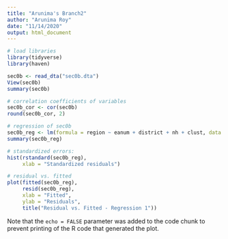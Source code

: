 ```yaml
---
title: "Arunima's Branch2"
author: "Arunima Roy"
date: "11/14/2020"
output: html_document
---
```


```r
# load libraries
library(tidyverse)
library(haven)
```


```r
sec0b <- read_dta("sec0b.dta")
View(sec0b)
summary(sec0b)

# correlation coefficients of variables
sec0b_cor <- cor(sec0b) 
round(sec0b_cor, 2) 

```


```r

# regression of sec0b
sec0b_reg <- lm(formula = region ~ eanum + district + nh + clust, data = sec0b)
summary(sec0b_reg)

# standardized errors:
hist(rstandard(sec0b_reg),
     xlab = "Standardized residuals")

# residual vs. fitted
plot(fitted(sec0b_reg), 
     resid(sec0b_reg), 
     xlab = "Fitted", 
     ylab = "Residuals", 
     title("Residual vs. Fitted - Regression 1"))
```

Note that the `echo = FALSE` parameter was added to the code chunk to prevent printing of the R code that generated the plot.
